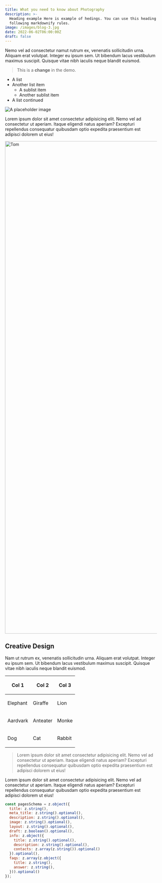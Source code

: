 ```yaml
---
title: What you need to know about Photography
description: >-
  Heading example Here is example of hedings. You can use this heading by
  following markdownify rules.
image: /images/blog-3.jpg
date: 2022-06-02T06:00:00Z
draft: false
---
```


<ShortcodesButton label="A button" link="/" style="outline" rel="follow" />

Nemo vel ad consectetur namut rutrum ex, venenatis sollicitudin urna. Aliquam erat volutpat. Integer eu ipsum sem. Ut bibendum lacus vestibulum maximus suscipit. Quisque vitae nibh iaculis neque blandit euismod.

> This is a **change** in the demo.

* A list
* Another list item
  * A sublist item
  * Another sublist item
* A list continued

![A placeholder image](/images/blog-6.jpg)

Lorem ipsum dolor sit amet consectetur adipisicing elit. Nemo vel ad consectetur ut aperiam. Itaque eligendi natus aperiam? Excepturi repellendus consequatur quibusdam optio expedita praesentium est adipisci dolorem ut eius!

<img src="/uploads/square-portrait.png" alt="Tom" height="1625" width="1625" />

## Creative Design

Nam ut rutrum ex, venenatis sollicitudin urna. Aliquam erat volutpat. Integer eu ipsum sem. Ut bibendum lacus vestibulum maximus suscipit. Quisque vitae nibh iaculis neque blandit euismod.

<table><thead><tr><th><p>Col 1</p></th><th><p>Col 2</p></th><th><p>Col 3</p></th></tr></thead><tbody><tr><td><p>Elephant</p></td><td><p>Giraffe</p></td><td><p>Lion</p></td></tr><tr><td><p>Aardvark</p></td><td><p>Anteater</p></td><td><p>Monke</p></td></tr><tr><td><p>Dog</p></td><td><p>Cat</p></td><td><p>Rabbit</p></td></tr></tbody></table>

> Lorem ipsum dolor sit amet consectetur adipisicing elit. Nemo vel ad consectetur ut aperiam. Itaque eligendi natus aperiam? Excepturi repellendus consequatur quibusdam optio expedita praesentium est adipisci dolorem ut eius!

Lorem ipsum dolor sit amet consectetur adipisicing elit. Nemo vel ad consectetur ut aperiam. Itaque eligendi natus aperiam? Excepturi repellendus consequatur quibusdam optio expedita praesentium est adipisci dolorem ut eius!

```javascript
const pagesSchema = z.object({
  title: z.string(),
  meta_title: z.string().optional(),
  description: z.string().optional(),
  image: z.string().optional(),
  layout: z.string().optional(),
  draft: z.boolean().optional(),
  info: z.object({
    title: z.string().optional(),
    description: z.string().optional(),
    contacts: z.array(z.string()).optional()
  }).optional(),
  faqs: z.array(z.object({
    title: z.string(),
    answer: z.string(),
  })).optional()
});
```